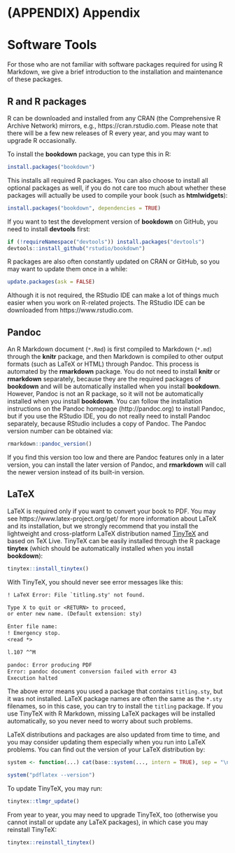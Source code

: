 \cleardoublepage

# (APPENDIX) Appendix {-}

# Software Tools

For those who are not familiar with software packages required for using R Markdown, we give a brief introduction to the installation and maintenance of these packages.

## R and R packages

R can be downloaded and installed from any CRAN (the Comprehensive R Archive Network) mirrors, e.g., https://cran.rstudio.com. Please note that there will be a few new releases of R every year, and you may want to upgrade R occasionally.

To install the **bookdown** package, you can type this in R:

```r
install.packages("bookdown")
```

This installs all required R packages. You can also choose to install all optional packages as well, if you do not care too much about whether these packages will actually be used to compile your book (such as **htmlwidgets**):

```r
install.packages("bookdown", dependencies = TRUE)
```

If you want to test the development version of **bookdown** on GitHub, you need to install **devtools** first:

```r
if (!requireNamespace("devtools")) install.packages("devtools")
devtools::install_github("rstudio/bookdown")
```

R packages are also often constantly updated on CRAN or GitHub, so you may want to update them once in a while:

```r
update.packages(ask = FALSE)
```

Although it is not required, the RStudio IDE can make a lot of things much easier when you work on R-related projects. The RStudio IDE can be downloaded from https://www.rstudio.com.

## Pandoc

An R Markdown document (`*.Rmd`) is first compiled to Markdown (`*.md`) through the **knitr** package, and then Markdown is compiled to other output formats (such as LaTeX or HTML) through Pandoc.\index{Pandoc} This process is automated by the **rmarkdown** package. You do not need to install **knitr** or **rmarkdown** separately, because they are the required packages of **bookdown** and will be automatically installed when you install **bookdown**. However, Pandoc is not an R package, so it will not be automatically installed when you install **bookdown**. You can follow the installation instructions on the Pandoc homepage (http://pandoc.org) to install Pandoc, but if you use the RStudio IDE, you do not really need to install Pandoc separately, because RStudio includes a copy of Pandoc. The Pandoc version number can be obtained via:

```r
rmarkdown::pandoc_version()
```

If you find this version too low and there are Pandoc features only in a later version, you can install the later version of Pandoc, and **rmarkdown** will call the newer version instead of its built-in version.

## LaTeX

LaTeX\index{LaTeX} is required only if you want to convert your book to PDF. You may see https://www.latex-project.org/get/ for more information about LaTeX and its installation, but we strongly recommend that you install the lightweight and cross-platform LaTeX distribution named [TinyTeX](https://yihui.org/tinytex/) and based on TeX Live. TinyTeX can be easily installed through the R package **tinytex** (which should be automatically installed when you install **bookdown**):

```r
tinytex::install_tinytex()
```

With TinyTeX, you should never see error messages like this:

```latex
! LaTeX Error: File `titling.sty' not found.

Type X to quit or <RETURN> to proceed,
or enter new name. (Default extension: sty)

Enter file name:
! Emergency stop.
<read *>

l.107 ^^M

pandoc: Error producing PDF
Error: pandoc document conversion failed with error 43
Execution halted
```

The above error means you used a package that contains `titling.sty`, but it was not installed. LaTeX package names are often the same as the `*.sty` filenames, so in this case, you can try to install the `titling` package. If you use TinyTeX with R Markdown, missing LaTeX packages will be installed automatically, so you never need to worry about such problems.

LaTeX distributions and packages are also updated from time to time, and you may consider updating them especially when you run into LaTeX problems. You can find out the version of your LaTeX distribution by:

```r
system <- function(...) cat(base::system(..., intern = TRUE), sep = "\n")
```
```r
system("pdflatex --version")
```

To update TinyTeX, you may run:

```r
tinytex::tlmgr_update()
```

From year to year, you may need to upgrade TinyTeX, too (otherwise you cannot install or update any LaTeX packages), in which case you may reinstall TinyTeX:

```r
tinytex::reinstall_tinytex()
```
